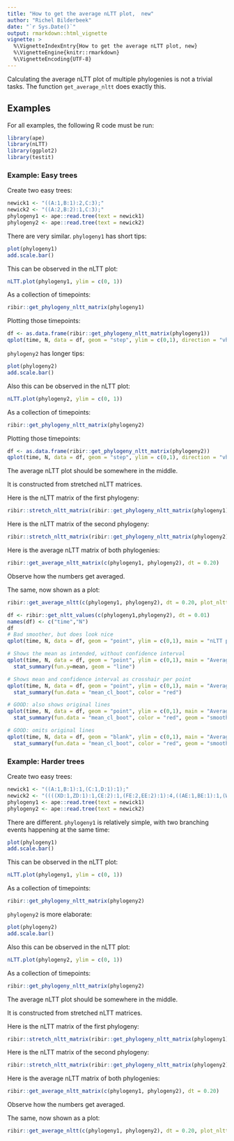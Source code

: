 ```yaml
---
title: "How to get the average nLTT plot,  new"
author: "Richel Bilderbeek"
date: "`r Sys.Date()`"
output: rmarkdown::html_vignette
vignette: >
  %\VignetteIndexEntry{How to get the average nLTT plot, new}
  %\VignetteEngine{knitr::rmarkdown}
  %\VignetteEncoding{UTF-8}
---
```


Calculating the average nLTT plot of multiple phylogenies
is not a trivial tasks. The function `get_average_nltt`
does exactly this.


## Examples

For all examples, the following R code must be run:

```r
library(ape)
library(nLTT)
library(ggplot2)
library(testit)
```

### Example: Easy trees

Create two easy trees:

```r
newick1 <- "((A:1,B:1):2,C:3);"
newick2 <- "((A:2,B:2):1,C:3);"
phylogeny1 <- ape::read.tree(text = newick1)
phylogeny2 <- ape::read.tree(text = newick2)
```

There are very similar. `phylogeny1` has short tips:

```r
plot(phylogeny1)
add.scale.bar()
```

This can be observed in the nLTT plot:

```r
nLTT.plot(phylogeny1, ylim = c(0, 1))
```

As a collection of timepoints:

```r
ribir::get_phylogeny_nltt_matrix(phylogeny1)
```

Plotting those timepoints:

```r
df <- as.data.frame(ribir::get_phylogeny_nltt_matrix(phylogeny1))
qplot(time, N, data = df, geom = "step", ylim = c(0,1), direction = "vh", main = "NLTT plot of phylogeny 1")
```


`phylogeny2` has longer tips:

```r
plot(phylogeny2)
add.scale.bar()
```

Also this can be observed in the nLTT plot:

```r
nLTT.plot(phylogeny2, ylim = c(0, 1))
```

As a collection of timepoints:

```r
ribir::get_phylogeny_nltt_matrix(phylogeny2)
```

Plotting those timepoints:

```r
df <- as.data.frame(ribir::get_phylogeny_nltt_matrix(phylogeny2))
qplot(time, N, data = df, geom = "step", ylim = c(0,1), direction = "vh", main = "NLTT plot of phylogeny 2")
```


The average nLTT plot should be somewhere in the middle.

It is constructed from stretched nLTT matrices.

Here is the nLTT matrix of the first phylogeny:

```r
ribir::stretch_nltt_matrix(ribir::get_phylogeny_nltt_matrix(phylogeny1), dt = 0.20, step_type = "upper")
```

Here is the nLTT matrix of the second phylogeny:

```r
ribir::stretch_nltt_matrix(ribir::get_phylogeny_nltt_matrix(phylogeny2), dt = 0.20, step_type = "upper")
```

Here is the average nLTT matrix of both phylogenies:

```r
ribir::get_average_nltt_matrix(c(phylogeny1, phylogeny2), dt = 0.20)
```

Observe how the numbers get averaged.

The same, now shown as a plot:

```r
ribir::get_average_nltt(c(phylogeny1, phylogeny2), dt = 0.20, plot_nltts = TRUE)
```

```r
df <- ribir::get_nltt_values(c(phylogeny1,phylogeny2), dt = 0.01)
names(df) <- c("time","N")
df
# Bad smoother, but does look nice
qplot(time, N, data = df, geom = "point", ylim = c(0,1), main = "nLTT plot of phylogenies") + geom_smooth(span = 0.1)

# Shows the mean as intended, without confidence interval
qplot(time, N, data = df, geom = "point", ylim = c(0,1), main = "Average nLTT plot of phylogenies") + 
  stat_summary(fun.y=mean, geom = "line")

# Shows mean and confidence interval as crosshair per point
qplot(time, N, data = df, geom = "point", ylim = c(0,1), main = "Average nLTT plot of phylogenies") + 
  stat_summary(fun.data = "mean_cl_boot", color = "red")

# GOOD: also shows original lines
qplot(time, N, data = df, geom = "point", ylim = c(0,1), main = "Average nLTT plot of phylogenies") + 
  stat_summary(fun.data = "mean_cl_boot", color = "red", geom = "smooth")

# GOOD: omits original lines
qplot(time, N, data = df, geom = "blank", ylim = c(0,1), main = "Average nLTT plot of phylogenies") + 
  stat_summary(fun.data = "mean_cl_boot", color = "red", geom = "smooth")


```


### Example: Harder trees

Create two easy trees:

```r
newick1 <- "((A:1,B:1):1,(C:1,D:1):1);"
newick2 <- "((((XD:1,ZD:1):1,CE:2):1,(FE:2,EE:2):1):4,((AE:1,BE:1):1,(WD:1,YD:1):1):5);"
phylogeny1 <- ape::read.tree(text = newick1)
phylogeny2 <- ape::read.tree(text = newick2)
```

There are different. `phylogeny1` is relatively simple, with two branching events happening at the same time:

```r
plot(phylogeny1)
add.scale.bar()
```

This can be observed in the nLTT plot:

```r
nLTT.plot(phylogeny1, ylim = c(0, 1))
```

As a collection of timepoints:

```r
ribir::get_phylogeny_nltt_matrix(phylogeny2)
```

`phylogeny2` is more elaborate:

```r
plot(phylogeny2)
add.scale.bar()
```

Also this can be observed in the nLTT plot:

```r
nLTT.plot(phylogeny2, ylim = c(0, 1))
```

As a collection of timepoints:

```r
ribir::get_phylogeny_nltt_matrix(phylogeny2)
```


The average nLTT plot should be somewhere in the middle.

It is constructed from stretched nLTT matrices.

Here is the nLTT matrix of the first phylogeny:

```r
ribir::stretch_nltt_matrix(ribir::get_phylogeny_nltt_matrix(phylogeny1), dt = 0.20, step_type = "upper")
```

Here is the nLTT matrix of the second phylogeny:

```r
ribir::stretch_nltt_matrix(ribir::get_phylogeny_nltt_matrix(phylogeny2), dt = 0.20, step_type = "upper")
```

Here is the average nLTT matrix of both phylogenies:

```r
ribir::get_average_nltt_matrix(c(phylogeny1, phylogeny2), dt = 0.20)
```

Observe how the numbers get averaged.

The same, now shown as a plot:

```r
ribir::get_average_nltt(c(phylogeny1, phylogeny2), dt = 0.20, plot_nltts = TRUE)
```
